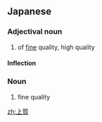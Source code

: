 ==Japanese==
{{ja-kanjitab|じょう|しつ|yomi=on}}

===Adjectival noun===
{{ja-adj|infl=な|じょうしつ}}

# of [[fine]] quality, high quality
#: {{ja-usex|上質なソフトレザーを使用しています。|じょうしつ な ソフトレザー を しよう しています。|It's made from premium soft leather.}}

====Inflection====
{{ja-na|じょうしつ}}

===Noun===
{{ja-noun|じょうしつ}}

# fine quality

[[zh:上質]]